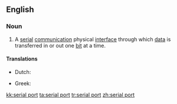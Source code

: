 ==English==
{{wikipedia}}

===Noun===
{{en-noun}}

# {{context|computing|lang=en}} A [[serial]] [[communication]] physical [[interface]] through which [[data]] is transferred in or out one [[bit]] at a time.

====Translations====
{{trans-top|physical interface through which data is transferred in or out one bit at a time}}
* Dutch: {{t+|nl|seriële poort|c}}
{{trans-mid}}
* Greek: {{t|el|σειριακή θύρα|f}}
{{trans-bottom}}

[[kk:serial port]]
[[ta:serial port]]
[[tr:serial port]]
[[zh:serial port]]